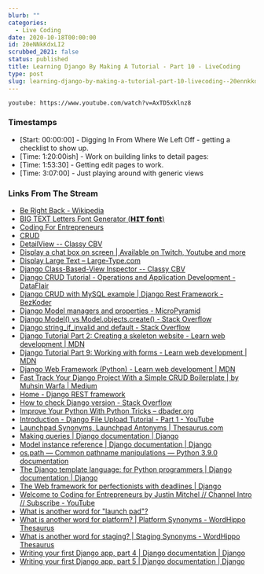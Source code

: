 ```yaml
---
blurb: ""
categories:
  - Live Coding
date: 2020-10-18T00:00:00
id: 20eNNkKdxLI2
scrubbed_2021: false
status: published
title: Learning Django By Making A Tutorial - Part 10 - LiveCoding
type: post
slug: learning-django-by-making-a-tutorial-part-10-livecoding--20ennkkdxli2
---
```


`youtube: https://www.youtube.com/watch?v=AxTD5xklnz8`

### Timestamps

- [Start: 00:00:00] - Digging In From Where We Left Off - getting a checklist to show up. 
- [Time: 1:20:00ish] - Work on building links to detail pages:
- [Time: 1:53:30] - Getting edit pages to work. 
- [Time: 3:07:00] - Just playing around with generic views


### Links From The Stream

- [Be Right Back - Wikipedia](https://en.wikipedia.org/wiki/Be_Right_Back)
- [BIG TEXT Letters Font Generator (𝗛𝗜𝗧 𝗳𝗼𝗻𝘁)](https://fsymbols.com/generators/tarty/)
- [Coding For Entrepreneurs](https://www.codingforentrepreneurs.com/)
- [CRUD](http://docs.viewflow.io/frontend_crud.html)
- [DetailView -- Classy CBV](https://ccbv.co.uk/projects/Django/3.0/django.views.generic.detail/DetailView/)
- [Display a chat box on screen | Available on Twitch, Youtube and more](https://streamlabs.com/obs-widgets/chat-box)
- [Display Large Text – Large-Type.com](https://large-type.com/#brb)
- [Django Class-Based-View Inspector -- Classy CBV](https://ccbv.co.uk/)
- [Django CRUD Tutorial - Operations and Application Development - DataFlair](https://data-flair.training/blogs/django-crud-example/)
- [Django CRUD with MySQL example | Django Rest Framework - BezKoder](https://bezkoder.com/django-crud-mysql-rest-framework/)
- [Django Model managers and properties - MicroPyramid](https://micropyramid.com/blog/django-model-managers-and-properties/)
- [Django Model() vs Model.objects.create() - Stack Overflow](https://stackoverflow.com/questions/26672077/django-model-vs-model-objects-create)
- [Django string_if_invalid and default - Stack Overflow](https://stackoverflow.com/questions/40505917/django-string-if-invalid-and-default)
- [Django Tutorial Part 2: Creating a skeleton website - Learn web development | MDN](https://developer.mozilla.org/en-US/docs/Learn/Server-side/Django/skeleton_website)
- [Django Tutorial Part 9: Working with forms - Learn web development | MDN](https://developer.mozilla.org/en-US/docs/Learn/Server-side/Django/Forms)
- [Django Web Framework (Python) - Learn web development | MDN](https://developer.mozilla.org/en-US/docs/Learn/Server-side/Django)
- [Fast Track Your Django Project With a Simple CRUD Boilerplate | by Muhsin Warfa | Medium](https://medium.com/@mwarfa/fast-track-your-django-project-with-a-simple-crud-boilerplate-523e4a64f651)
- [Home - Django REST framework](https://www.django-rest-framework.org/#requirements)
- [How to check Django version - Stack Overflow](https://stackoverflow.com/questions/6468397/how-to-check-django-version)
- [Improve Your Python With Python Tricks – dbader.org](https://dbader.org/python-tricks)
- [Introduction - Django File Upload Tutorial - Part 1 - YouTube](https://www.youtube.com/watch?v=Zx09vcYq1oc)
- [Launchpad Synonyms, Launchpad Antonyms | Thesaurus.com](https://www.thesaurus.com/misspelling?term=launchpad&s=t)
- [Making queries | Django documentation | Django](https://docs.djangoproject.com/en/3.1/topics/db/queries/)
- [Model instance reference | Django documentation | Django](https://docs.djangoproject.com/en/3.1/ref/models/instances/)
- [os.path — Common pathname manipulations — Python 3.9.0 documentation](https://docs.python.org/3/library/os.path.html)
- [The Django template language: for Python programmers | Django documentation | Django](https://docs.djangoproject.com/en/3.1/ref/templates/api/)
- [The Web framework for perfectionists with deadlines | Django](https://www.djangoproject.com/)
- [Welcome to Coding for Entrepreneurs by Justin Mitchel // Channel Intro // Subscribe - YouTube](https://www.youtube.com/watch?v=VtHrTX_nTto)
- [What is another word for "launch pad"?](https://www.wordhippo.com/what-is/another-word-for/launch_pad.html)
- [What is another word for platform? | Platform Synonyms - WordHippo Thesaurus](https://www.wordhippo.com/what-is/another-word-for/platform.html)
- [What is another word for staging? | Staging Synonyms - WordHippo Thesaurus](https://www.wordhippo.com/what-is/another-word-for/staging.html)
- [Writing your first Django app, part 4 | Django documentation | Django](https://docs.djangoproject.com/en/3.1/intro/tutorial04/)
- [Writing your first Django app, part 5 | Django documentation | Django](https://docs.djangoproject.com/en/3.1/intro/tutorial05/)